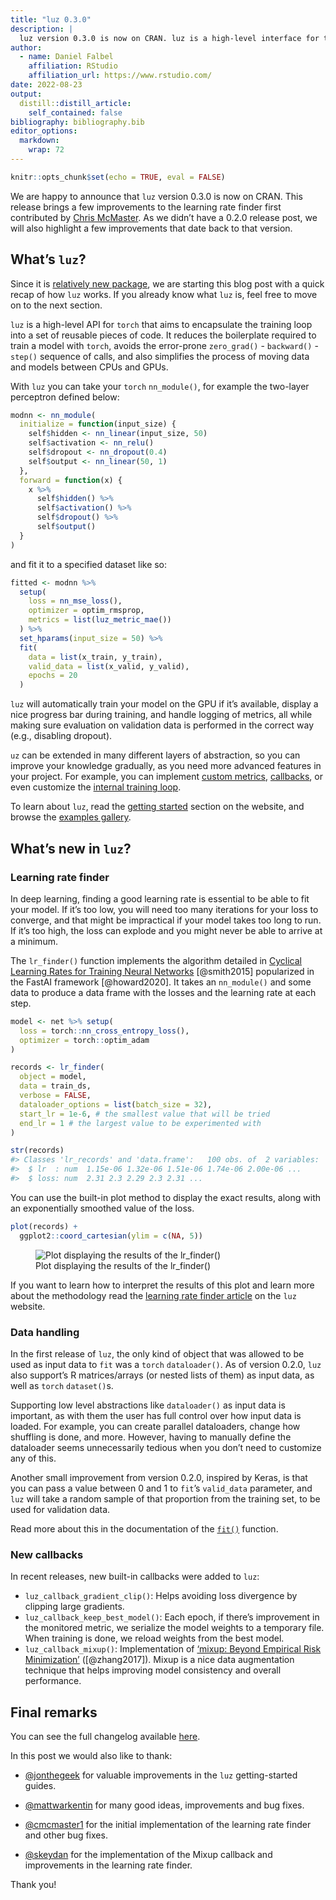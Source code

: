 ```yaml
---
title: "luz 0.3.0"
description: |
  luz version 0.3.0 is now on CRAN. luz is a high-level interface for torch.
author:
  - name: Daniel Falbel
    affiliation: RStudio
    affiliation_url: https://www.rstudio.com/
date: 2022-08-23
output:
  distill::distill_article:
    self_contained: false
bibliography: bibliography.bib
editor_options: 
  markdown: 
    wrap: 72
---
```


```r
knitr::opts_chunk$set(echo = TRUE, eval = FALSE)
```

We are happy to announce that `luz` version 0.3.0 is now on CRAN. This
release brings a few improvements to the learning rate finder
first contributed by [Chris
McMaster](https://github.com/cmcmaster1). As we didn't have a
0.2.0 release post, we will also highlight a few improvements that
date back to that version.

## What's `luz`?

Since it is [relatively new
package](https://blogs.rstudio.com/ai/posts/2021-06-17-luz/), we are
starting this blog post with a quick recap of how `luz` works. If you
already know what `luz` is, feel free to move on to the next section.

`luz` is a high-level API for `torch` that aims to encapsulate the training
loop into a set of reusable pieces of code. It reduces the boilerplate
required to train a model with `torch`, avoids the error-prone
`zero_grad()` - `backward()` - `step()` sequence of calls, and also
simplifies the process of moving data and models between CPUs and GPUs.

With `luz` you can take your `torch` `nn_module()`, for example the
two-layer perceptron defined below:

```r
modnn <- nn_module(
  initialize = function(input_size) {
    self$hidden <- nn_linear(input_size, 50)
    self$activation <- nn_relu()
    self$dropout <- nn_dropout(0.4)
    self$output <- nn_linear(50, 1)
  },
  forward = function(x) {
    x %>% 
      self$hidden() %>% 
      self$activation() %>% 
      self$dropout() %>% 
      self$output()
  }
)
```

and fit it to a specified dataset like so:

```r
fitted <- modnn %>% 
  setup(
    loss = nn_mse_loss(),
    optimizer = optim_rmsprop,
    metrics = list(luz_metric_mae())
  ) %>% 
  set_hparams(input_size = 50) %>% 
  fit(
    data = list(x_train, y_train),
    valid_data = list(x_valid, y_valid),
    epochs = 20
  )
```

`luz` will automatically train your model on the GPU if it's available,
display a nice progress bar during training, and handle logging of metrics,
all while making sure evaluation on validation data is performed in the correct way
(e.g., disabling dropout).

`uz` can be extended in many different layers of abstraction, so you can
improve your knowledge gradually, as you need more advanced features in your
project. For example, you can implement [custom
metrics](https://mlverse.github.io/luz/reference/luz_metric.html),
[callbacks](https://mlverse.github.io/luz/reference/luz_callback.html),
or even customize the [internal training
loop](https://mlverse.github.io/luz/articles/custom-loop.html).

To learn about `luz`, read the [getting
started](https://mlverse.github.io/luz/articles/get-started.html)
section on the website, and browse the [examples
gallery](https://mlverse.github.io/luz/articles/examples/index.html).

## What's new in `luz`?

### Learning rate finder

In deep learning, finding a good learning rate is essential to be able
to fit your model. If it's too low, you will need too many iterations
for your loss to converge, and that might be impractical if your model
takes too long to run. If it's too high, the loss can explode and you
might never be able to arrive at a minimum.

The `lr_finder()` function implements the algorithm detailed in [Cyclical Learning Rates for
Training Neural Networks](https://arxiv.org/abs/1506.01186)
[@smith2015] popularized in the FastAI framework [@howard2020]. It
takes an `nn_module()` and some data to produce a data frame with the
losses and the learning rate at each step.

```r
model <- net %>% setup(
  loss = torch::nn_cross_entropy_loss(),
  optimizer = torch::optim_adam
)

records <- lr_finder(
  object = model, 
  data = train_ds, 
  verbose = FALSE,
  dataloader_options = list(batch_size = 32),
  start_lr = 1e-6, # the smallest value that will be tried
  end_lr = 1 # the largest value to be experimented with
)

str(records)
#> Classes 'lr_records' and 'data.frame':   100 obs. of  2 variables:
#>  $ lr  : num  1.15e-06 1.32e-06 1.51e-06 1.74e-06 2.00e-06 ...
#>  $ loss: num  2.31 2.3 2.29 2.3 2.31 ...
```

You can use the built-in plot method to display the exact results, along
with an exponentially smoothed value of the loss.

```r
plot(records) +
  ggplot2::coord_cartesian(ylim = c(NA, 5))
```

![Plot displaying the results of the lr_finder()](images/lr-finder.png)

If you want to learn how to interpret the results of this plot and learn
more about the methodology read the [learning rate finder
article](https://mlverse.github.io/luz/articles/lr-finder.html) on the
`luz` website.

### Data handling

In the first release of `luz`, the only kind of object that was allowed to
be used as input data to `fit` was a `torch` `dataloader()`. As of version
0.2.0, `luz` also support's R matrices/arrays (or nested lists of them) as
input data, as well as `torch` `dataset()`s.

Supporting low level abstractions like `dataloader()` as input data is
important, as with them the user has full control over how input
data is loaded. For example, you can create parallel dataloaders,
change how shuffling is done, and more. However, having to manually
define the dataloader seems unnecessarily tedious when you don't need to
customize any of this.

Another small improvement from version 0.2.0, inspired by Keras, is that
you can pass a value between 0 and 1 to `fit`'s `valid_data` parameter, and `luz` will
take a random sample of that proportion from the training set, to be used for
validation data.

Read more about this in the documentation of the
[`fit()`](https://mlverse.github.io/luz/reference/fit.luz_module_generator.html#arguments)
function.

### New callbacks

In recent releases, new built-in callbacks were added to `luz`:

-   `luz_callback_gradient_clip()`: Helps avoiding loss divergence by
    clipping large gradients.
-   `luz_callback_keep_best_model()`: Each epoch, if there's improvement
    in the monitored metric, we serialize the model weights to a temporary
    file. When training is done, we reload weights from the best model.
-   `luz_callback_mixup()`: Implementation of ['mixup: Beyond Empirical
    Risk Minimization'](https://arxiv.org/abs/1710.09412)
    ([@zhang2017]). Mixup is a nice data augmentation technique that
    helps improving model consistency and overall performance.

## Final remarks

You can see the full changelog available
[here](https://mlverse.github.io/luz/news/index.html).

In this post we would also like to thank:

-   [\@jonthegeek](https://github.com/jonthegeek) for valuable
    improvements in the `luz` getting-started guides.

-   [\@mattwarkentin](https://github.com/mattwarkentin) for many good
    ideas, improvements and bug fixes.

-   [\@cmcmaster1](https://github.com/cmcmaster1) for the initial
    implementation of the learning rate finder and other bug fixes.

-   [\@skeydan](https://github.com/skeydan) for the implementation of the Mixup callback and improvements in the learning rate finder.

Thank you!
